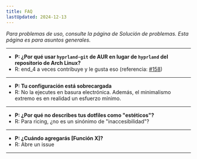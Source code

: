 ```yaml
---
title: FAQ
lastUpdated: 2024-12-13
---
```

_Para problemas de uso, consulte la página de Solución de problemas. Esta página es para asuntos generales._

---
- **P: ¿Por qué usar `hyprland-git` de AUR en lugar de `hyprland` del repositorio de Arch Linux?**
- R: end_4 a veces contribuye y le gusta eso (referencia: [#158](https://github.com/end-4/dots-hyprland/issues/158#issuecomment-1872424355))
---
- **P: Tu configuración está sobrecargada**
- R: No la ejecutes en basura electrónica. Además, el minimalismo extremo es en realidad un esfuerzo mínimo.
---
- **P: ¿Por qué no describes tus dotfiles como "estéticos"?**
- R: Para ricing, ¿no es un sinónimo de "inaccesibilidad"?
---
- **P: ¿Cuándo agregarás [Función X]?**
- R: Abre un issue
---
